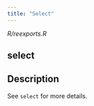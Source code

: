 ```yaml
---
title: "Select"
---
```


*R/reexports.R*

## select

## Description
See `select` for more details. 










